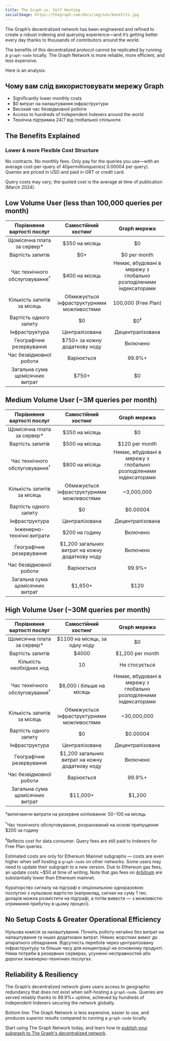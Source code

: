 ```yaml
---
title: The Graph vs. Self Hosting
socialImage: https://thegraph.com/docs/img/seo/benefits.jpg
---
```


The Graph’s decentralized network has been engineered and refined to create a robust indexing and querying experience—and it’s getting better every day thanks to thousands of contributors around the world.

The benefits of this decentralized protocol cannot be replicated by running a `graph-node` locally. The Graph Network is more reliable, more efficient, and less expensive.

Here is an analysis:

## Чому вам слід використовувати мережу Graph

- Significantly lower monthly costs
- $0 витрат на налаштування інфраструктури
- Високий час безвідмовної роботи
- Access to hundreds of independent Indexers around the world
- Технічна підтримка 24/7 від глобальної спільноти

## The Benefits Explained

### Lower & more Flexible Cost Structure

No contracts. No monthly fees. Only pay for the queries you use—with an average cost-per-query of $40 per million queries (~$0.00004 per query). Queries are priced in USD and paid in GRT or credit card.

Query costs may vary; the quoted cost is the average at time of publication (March 2024).

## Low Volume User (less than 100,000 queries per month)

|         Порівняння вартості послуг        |             Самостійний хостинг            |                            Graph мережа                           |
| :---------------------------------------: | :----------------------------------------: | :---------------------------------------------------------------: |
|        Щомісячна плата за сервер\*        |               $350 на місяць               |                                 $0                                |
|              Вартість запитів             |                     $0+                    |                            $0 per month                           |
| Час технічного обслуговування<sup>†</sup> |               $400 на місяць               | Немає, вбудовані в мережу з глобально розподіленими індексаторами |
|        Кількість запитів за місяць        | Обмежується інфраструктурними можливостями |                        100,000 (Free Plan)                        |
|           Вартість одного запиту          |                     $0                     |                           $0<sup>‡</sup>                          |
|               Інфраструктура              |               Централізована               |                          Децентралізована                         |
|          Географічне резервування         |        $750+ за кожну додаткову ноду       |                              Включено                             |
|          Час безвідмовної роботи          |                 Варіюється                 |                               99.9%+                              |
|      Загальна сума щомісячних витрат      |   <span className="highlight-row" />$750+  |                                 $0                                |

## Medium Volume User (~3M queries per month)

|         Порівняння вартості послуг        |               Самостійний хостинг               |                            Graph мережа                           |
| :---------------------------------------: | :---------------------------------------------: | :---------------------------------------------------------------: |
|        Щомісячна плата за сервер\*        |                  $350 на місяць                 |                                 $0                                |
|              Вартість запитів             |                  $500 на місяць                 |                           $120 per month                          |
| Час технічного обслуговування<sup>†</sup> |                  $800 на місяць                 | Немає, вбудовані в мережу з глобально розподіленими індексаторами |
|        Кількість запитів за місяць        |    Обмежується інфраструктурними можливостями   |                             ~3,000,000                            |
|           Вартість одного запиту          |                        $0                       |                              $0.00004                             |
|               Інфраструктура              |                  Централізована                 |                          Децентралізована                         |
|         Інженерно-технічні витрати        |                  $200 на годину                 |                              Включено                             |
|          Географічне резервування         | $1,200 загальних витрат на кожну додаткову ноду |                              Включено                             |
|          Час безвідмовної роботи          |                    Варіюється                   |                               99.9%+                              |
|      Загальна сума щомісячних витрат      |    <span className="highlight-row" /> $1,650+   |                                $120                               |

## High Volume User (~30M queries per month)

|         Порівняння вартості послуг        |               Самостійний хостинг               |                            Graph мережа                           |
| :---------------------------------------: | :---------------------------------------------: | :---------------------------------------------------------------: |
|        Щомісячна плата за сервер\*        |          $1100 на місяць, за одну ноду          |                                 $0                                |
|              Вартість запитів             |                      $4000                      |                          $1,200 per month                         |
|          Кількість необхідних нод         |                        10                       |                           Не стосується                           |
| Час технічного обслуговування<sup>†</sup> |            $6,000 і більше на місяць            | Немає, вбудовані в мережу з глобально розподіленими індексаторами |
|        Кількість запитів за місяць        |    Обмежується інфраструктурними можливостями   |                            ~30,000,000                            |
|           Вартість одного запиту          |                        $0                       |                              $0.00004                             |
|               Інфраструктура              |                  Централізована                 |                          Децентралізована                         |
|          Географічне резервування         | $1,200 загальних витрат на кожну додаткову ноду |                              Включено                             |
|          Час безвідмовної роботи          |                    Варіюється                   |                               99.9%+                              |
|      Загальна сума щомісячних витрат      |   <span className="highlight-row" /> $11,000+   |                               $1,200                              |

\*включаючи витрати на резервне копіювання: $50-$100 на місяць

<sup>†</sup>Час технічного обслуговування, розрахований на основі припущення $200 за годину

<sup>‡</sup>Reflects cost for data consumer. Query fees are still paid to Indexers for Free Plan queries.

Estimated costs are only for Ethereum Mainnet subgraphs — costs are even higher when self hosting a `graph-node` on other networks. Some users may need to update their subgraph to a new version. Due to Ethereum gas fees, an update costs ~$50 at time of writing. Note that gas fees on [Arbitrum](/archived/arbitrum/arbitrum-faq/) are substantially lower than Ethereum mainnet.

Кураторство сигналу на підграфі є опціональною одноразовою послугою з нульовою вартістю (наприклад, сигнал на суму 1 тис. доларів можна розмістити на підграфі, а потім вивести — з можливістю отримання прибутку в цьому процесі).

## No Setup Costs & Greater Operational Efficiency

Нульова комісія за налаштування. Почніть роботу негайно без витрат на налаштування та інших додаткових витрат. Ніяких жорстких вимог до апаратного обладнання. Відсутність перебоїв через централізовану інфраструктуру та більше часу для концентрації на основному продукті. Нема потреби в резервних серверах, усуненні несправностей або дорогих інженерно-технічних послугах.

## Reliability & Resiliency

The Graph’s decentralized network gives users access to geographic redundancy that does not exist when self-hosting a `graph-node`. Queries are served reliably thanks to 99.9%+ uptime, achieved by hundreds of independent Indexers securing the network globally.

Bottom line: The Graph Network is less expensive, easier to use, and produces superior results compared to running a `graph-node` locally.

Start using The Graph Network today, and learn how to [publish your subgraph to The Graph's decentralized network](/subgraphs/quick-start/).
